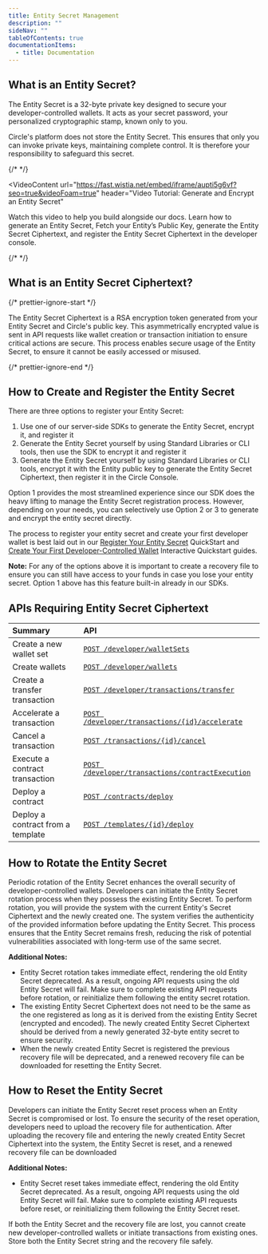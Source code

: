 ```yaml
---
title: Entity Secret Management
description: ""
sideNav: ""
tableOfContents: true
documentationItems:
  - title: Documentation
---
```


## What is an Entity Secret?

The Entity Secret is a 32-byte private key designed to secure your
developer-controlled wallets. It acts as your secret password, your personalized
cryptographic stamp, known only to you.

Circle's platform does not store the Entity Secret. This ensures that only you
can invoke private keys, maintaining complete control. It is therefore your
responsibility to safeguard this secret.

{/* <!-- markdownlint-disable MD034 --> */}

<VideoContent
  url="https://fast.wistia.net/embed/iframe/aupti5g6vf?seo=true&videoFoam=true"
  header="Video Tutorial: Generate and Encrypt an Entity Secret"
>
  Watch this video to help you build alongside our docs. Learn how to generate
  an Entity Secret, Fetch your Entity’s Public Key, generate the Entity Secret
  Ciphertext, and register the Entity Secret Ciphertext in the developer
  console.
</VideoContent>

{/* <!-- markdownlint-enable MD034 --> */}

## What is an Entity Secret Ciphertext?

{/* prettier-ignore-start */}

The Entity Secret <Tooltip tip="refers to the encrypted form of plain text that is transformed using cryptographic algorithms. It is the result of applying encryption techniques to the original message, making it unreadable to anyone without the decryption key or appropriate knowledge. Ciphertext acts as a security measure, ensuring the confidentiality and integrity of sensitive information during communication or storage. Reverse operations, such as decryption, are required to convert ciphertext back into the original readable plaintext.">Ciphertext</Tooltip> is a
<Tooltip tip="is a widely used asymmetric encryption algorithm. RSA encryption involves two keys, a public key and a private key. The public key is used for encryption, while the private key is used for decryption. The keys are mathematically related, but it is computationally infeasible to determine the private key from the public key. RSA encryption is widely used for secure communication, digital signatures, and key exchange protocols. Its security relies on the difficulty of factoring large numbers into prime factors, making it resistant to attacks from classical and quantum computers when sufficiently large keys are used.">RSA encryption</Tooltip> token generated from your Entity Secret and
Circle's public key. This asymmetrically encrypted value is sent in API requests
like wallet creation or transaction initiation to ensure critical actions are
secure. This process enables secure usage of the Entity Secret, to ensure it
cannot be easily accessed or misused.

{/* prettier-ignore-end */}

## How to Create and Register the Entity Secret

There are three options to register your Entity Secret:

1. Use one of our server-side SDKs to generate the Entity Secret, encrypt it,
   and register it
2. Generate the Entity Secret yourself by using Standard Libraries or CLI tools,
   then use the SDK to encrypt it and register it
3. Generate the Entity Secret yourself by using Standard Libraries or CLI tools,
   encrypt it with the Entity public key to generate the Entity Secret
   Ciphertext, then register it in the Circle Console.

<Note>
  Option 1 provides the most streamlined experience since our SDK does the heavy
  lifting to manage the Entity Secret registration process. However, depending
  on your needs, you can selectively use Option 2 or 3 to generate and encrypt
  the entity secret directly.
</Note>

The process to register your entity secret and create your first developer
wallet is best laid out in our
[Register Your Entity Secret](/wallets/dev-controlled/register-entity-secret)
QuickStart and
[Create Your First Developer-Controlled Wallet](/wallets/dev-controlled/create-your-first-wallet)
Interactive Quickstart guides.

**Note:** For any of the options above it is important to create a recovery file
to ensure you can still have access to your funds in case you lose your entity
secret. Option 1 above has this feature built-in already in our SDKs.

## APIs Requiring Entity Secret Ciphertext

| Summary                           | API                                                                                                                                                     |
| :-------------------------------- | :------------------------------------------------------------------------------------------------------------------------------------------------------ |
| Create a new wallet set           | [`POST /developer/walletSets`](/api-reference/wallets/developer-controlled-wallets/create-wallet-set)                                                   |
| Create wallets                    | [`POST /developer/wallets`](/api-reference/wallets/developer-controlled-wallets/create-wallet)                                                          |
| Create a transfer transaction     | [`POST /developer/transactions/transfer`](/api-reference/wallets/developer-controlled-wallets/create-developer-transaction-transfer)                    |
| Accelerate a transaction          | [`POST /developer/transactions/{id}/accelerate`](/api-reference/wallets/developer-controlled-wallets/create-developer-transaction-accelerate)           |
| Cancel a transaction              | [`POST /transactions/{id}/cancel`](/api-reference/wallets/developer-controlled-wallets/create-developer-transaction-cancel)                             |
| Execute a contract transaction    | [`POST /developer/transactions/contractExecution`](/api-reference/wallets/developer-controlled-wallets/create-developer-transaction-contract-execution) |
| Deploy a contract                 | [`POST /contracts/deploy`](/api-reference/contracts/smart-contract-platform/deploy-contract)                                                            |
| Deploy a contract from a template | [`POST /templates/{id}/deploy`](/api-reference/contracts/smart-contract-platform/deploy-contract-template)                                              |

## How to Rotate the Entity Secret

Periodic rotation of the Entity Secret enhances the overall security of
developer-controlled wallets. Developers can initiate the Entity Secret rotation
process when they possess the existing Entity Secret. To perform rotation, you
will provide the system with the current Entity's Secret Ciphertext and the
newly created one. The system verifies the authenticity of the provided
information before updating the Entity Secret. This process ensures that the
Entity Secret remains fresh, reducing the risk of potential vulnerabilities
associated with long-term use of the same secret.

**Additional Notes:**

- Entity Secret rotation takes immediate effect, rendering the old Entity Secret
  deprecated. As a result, ongoing API requests using the old Entity Secret will
  fail. Make sure to complete existing API requests before rotation, or
  reinitialize them following the entity secret rotation.
- The existing Entity Secret Ciphertext does not need to be the same as the one
  registered as long as it is derived from the existing Entity Secret (encrypted
  and encoded). The newly created Entity Secret Ciphertext should be derived
  from a newly generated 32-byte entity secret to ensure security.
- When the newly created Entity Secret is registered the previous recovery file
  will be deprecated, and a renewed recovery file can be downloaded for
  resetting the Entity Secret.

## How to Reset the Entity Secret

Developers can initiate the Entity Secret reset process when an Entity Secret is
compromised or lost. To ensure the security of the reset operation, developers
need to upload the recovery file for authentication. After uploading the
recovery file and entering the newly created Entity Secret Ciphertext into the
system, the Entity Secret is reset, and a renewed recovery file can be
downloaded

**Additional Notes:**

- Entity Secret reset takes immediate effect, rendering the old Entity Secret
  deprecated. As a result, ongoing API requests using the old Entity Secret will
  fail. Make sure to complete existing API requests before reset, or
  reinitializing them following the Entity Secret reset.

<Warning>

If both the Entity Secret and the recovery file are lost, you cannot create new
developer-controlled wallets or initiate transactions from existing ones. Store
both the Entity Secret string and the recovery file safely.

</Warning>
